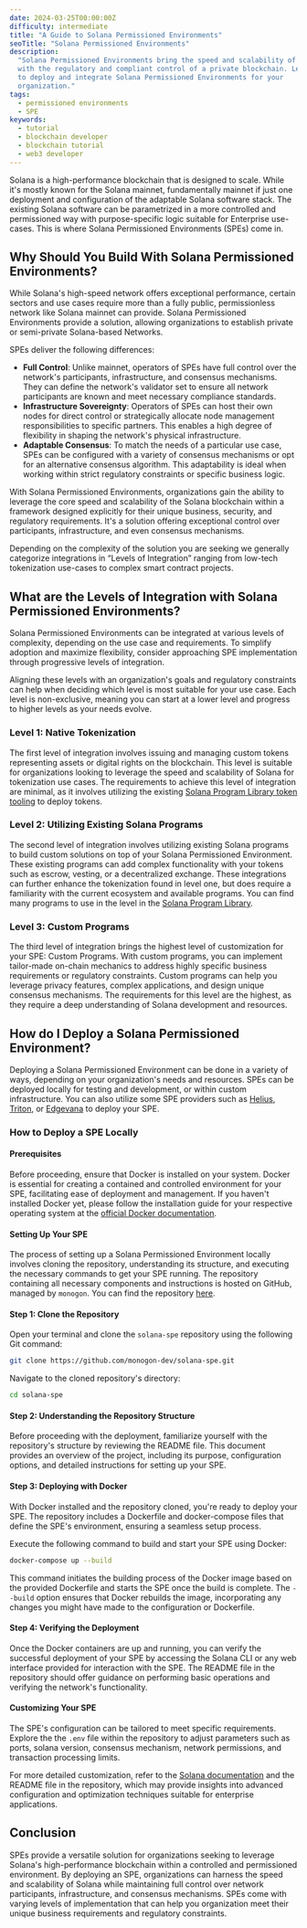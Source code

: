 ```yaml
---
date: 2024-03-25T00:00:00Z
difficulty: intermediate
title: "A Guide to Solana Permissioned Environments"
seoTitle: "Solana Permissioned Environments"
description:
  "Solana Permissioned Environments bring the speed and scalability of Solana
  with the regulatory and compliant control of a private blockchain. Learn how
  to deploy and integrate Solana Permissioned Environments for your
  organization."
tags:
  - permissioned environments
  - SPE
keywords:
  - tutorial
  - blockchain developer
  - blockchain tutorial
  - web3 developer
---
```


Solana is a high-performance blockchain that is designed to scale. While it's
mostly known for the Solana mainnet, fundamentally mainnet if just one
deployment and configuration of the adaptable Solana software stack. The
existing Solana software can be parametrized in a more controlled and
permissioned way with purpose-specific logic suitable for Enterprise use-cases.
This is where Solana Permissioned Environments (SPEs) come in.

## Why Should You Build With Solana Permissioned Environments?

While Solana's high-speed network offers exceptional performance, certain
sectors and use cases require more than a fully public, permissionless network
like Solana mainnet can provide. Solana Permissioned Environments provide a
solution, allowing organizations to establish private or semi-private
Solana-based Networks.

SPEs deliver the following differences:

- **Full Control**: Unlike mainnet, operators of SPEs have full control over the
  network's participants, infrastructure, and consensus mechanisms. They can
  define the network's validator set to ensure all network participants are
  known and meet necessary compliance standards.
- **Infrastructure Sovereignty**: Operators of SPEs can host their own nodes for
  direct control or strategically allocate node management responsibilities to
  specific partners. This enables a high degree of flexibility in shaping the
  network's physical infrastructure.
- **Adaptable Consensus**: To match the needs of a particular use case, SPEs can
  be configured with a variety of consensus mechanisms or opt for an alternative
  consensus algorithm. This adaptability is ideal when working within strict
  regulatory constraints or specific business logic.

With Solana Permissioned Environments, organizations gain the ability to
leverage the core speed and scalability of the Solana blockchain within a
framework designed explicitly for their unique business, security, and
regulatory requirements. It's a solution offering exceptional control over
participants, infrastructure, and even consensus mechanisms.

Depending on the complexity of the solution you are seeking we generally
categorize integrations in “Levels of Integration” ranging from low-tech
tokenization use-cases to complex smart contract projects.

## What are the Levels of Integration with Solana Permissioned Environments?

Solana Permissioned Environments can be integrated at various levels of
complexity, depending on the use case and requirements. To simplify adoption and
maximize flexibility, consider approaching SPE implementation through
progressive levels of integration.

Aligning these levels with an organization's goals and regulatory constraints
can help when deciding which level is most suitable for your use case. Each
level is non-exclusive, meaning you can start at a lower level and progress to
higher levels as your needs evolve.

### Level 1: Native Tokenization

The first level of integration involves issuing and managing custom tokens
representing assets or digital rights on the blockchain. This level is suitable
for organizations looking to leverage the speed and scalability of Solana for
tokenization use cases. The requirements to achieve this level of integration
are minimal, as it involves utilizing the existing
[Solana Program Library token tooling](https://spl.solana.com/token) to deploy
tokens.

### Level 2: Utilizing Existing Solana Programs

The second level of integration involves utilizing existing Solana programs to
build custom solutions on top of your Solana Permissioned Environment. These
existing programs can add complex functionality with your tokens such as escrow,
vesting, or a decentralized exchange. These integrations can further enhance the
tokenization found in level one, but does require a familiarity with the current
ecosystem and available programs. You can find many programs to use in the level
in the [Solana Program Library](https://spl.solana.com/).

### Level 3: Custom Programs

The third level of integration brings the highest level of customization for
your SPE: Custom Programs. With custom programs, you can implement tailor-made
on-chain mechanics to address highly specific business requirements or
regulatory constraints. Custom programs can help you leverage privacy features,
complex applications, and design unique consensus mechanisms. The requirements
for this level are the highest, as they require a deep understanding of Solana
development and resources.

## How do I Deploy a Solana Permissioned Environment?

Deploying a Solana Permissioned Environment can be done in a variety of ways,
depending on your organization's needs and resources. SPEs can be deployed
locally for testing and development, or within custom infrastructure. You can
also utilize some SPE providers such as [Helius](https://www.helius.dev/),
[Triton](https://triton.one/), or [Edgevana](https://www.edgevana.com/) to
deploy your SPE.

### How to Deploy a SPE Locally

#### Prerequisites

Before proceeding, ensure that Docker is installed on your system. Docker is
essential for creating a contained and controlled environment for your SPE,
facilitating ease of deployment and management. If you haven't installed Docker
yet, please follow the installation guide for your respective operating system
at the [official Docker documentation](https://docs.docker.com/get-docker/).

#### Setting Up Your SPE

The process of setting up a Solana Permissioned Environment locally involves
cloning the repository, understanding its structure, and executing the necessary
commands to get your SPE running. The repository containing all necessary
components and instructions is hosted on GitHub, managed by `monogon`. You can
find the repository [here](https://github.com/monogon-dev/solana-spe).

#### Step 1: Clone the Repository

Open your terminal and clone the `solana-spe` repository using the following Git
command:

```sh
git clone https://github.com/monogon-dev/solana-spe.git
```

Navigate to the cloned repository's directory:

```sh
cd solana-spe
```

#### Step 2: Understanding the Repository Structure

Before proceeding with the deployment, familiarize yourself with the
repository's structure by reviewing the README file. This document provides an
overview of the project, including its purpose, configuration options, and
detailed instructions for setting up your SPE.

#### Step 3: Deploying with Docker

With Docker installed and the repository cloned, you're ready to deploy your
SPE. The repository includes a Dockerfile and docker-compose files that define
the SPE's environment, ensuring a seamless setup process.

Execute the following command to build and start your SPE using Docker:

```sh
docker-compose up --build
```

This command initiates the building process of the Docker image based on the
provided Dockerfile and starts the SPE once the build is complete. The `--build`
option ensures that Docker rebuilds the image, incorporating any changes you
might have made to the configuration or Dockerfile.

#### Step 4: Verifying the Deployment

Once the Docker containers are up and running, you can verify the successful
deployment of your SPE by accessing the Solana CLI or any web interface provided
for interaction with the SPE. The README file in the repository should offer
guidance on performing basic operations and verifying the network's
functionality.

#### Customizing Your SPE

The SPE's configuration can be tailored to meet specific requirements. Explore
the the `.env` file within the repository to adjust parameters such as ports,
solana version, consensus mechanism, network permissions, and transaction
processing limits.

For more detailed customization, refer to the
[Solana documentation](/docs) and the README file in the
repository, which may provide insights into advanced configuration and
optimization techniques suitable for enterprise applications.

## Conclusion

SPEs provide a versatile solution for organizations seeking to leverage Solana's
high-performance blockchain within a controlled and permissioned environment. By
deploying an SPE, organizations can harness the speed and scalability of Solana
while maintaining full control over network participants, infrastructure, and
consensus mechanisms. SPEs come with varying levels of implementation that can
help you organization meet their unique business requirements and regulatory
constraints.
